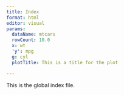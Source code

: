 ```yaml
---
title: Index
format: html
editor: visual
params:
  dataName: mtcars
  rowCount: 10.0
  x: wt
  'y': mpg
  g: cyl
  plotTitle: This is a title for the plot

---
```


This is the global index file.
